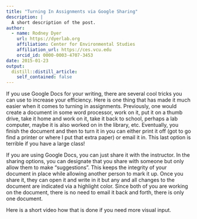 ```yaml
---
title: "Turning In Assignments via Google Sharing"
description: |
  A short description of the post.
author:
  - name: Rodney Dyer
    url: https://dyerlab.org
    affiliation: Center for Environmental Studies
    affiliation_url: https://ces.vcu.edu
    orcid_id: 0000-0003-4707-3453
date: 2015-01-23
output:
  distill::distill_article:
    self_contained: false
---
```





If you use Google Docs for your writing, there are several cool tricks you can use to increase your efficiency.  Here is one thing that has made it much easier when it comes to turning in assignments.  Previously, one would create a document in some word processor, work on it, put it on a thumb drive, take it home and work on it, take it back to school, perhaps a lab computer, maybe it is also worked on in the library, etc.  Eventually, you finish the document and then to turn it in you can either print it off (got to go find a printer or where I put that extra paper) or email it  in.  This last option is terrible if you have a large class!

If you are using Google Docs, you can just share it with the instructor.  In the sharing options, you can designate that you share with someone but only allow them to make &#8220;suggestions&#8221;.  This keeps the integrity of your document in place while allowing another person to mark it up.  Once you share it, they can open it and write in it but any and all changes to the document are indicated via a highlight color.  Since both of you are working on the document, there is no need to email it back and forth, there is only one document.

Here is a short video how that is done if you need more visual input.
 
 
 
